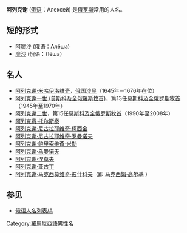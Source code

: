 {{noteTA
|T=zh-hans:阿列克谢;zh-tw:亞歷克西; zh-hk:阿列克謝;
|1=zh-hans:阿列克谢;zh-tw:亞歷克西; zh-hk:阿列克謝;
|2=zh-hans:阿廖沙;zh-tw:亞盧夏; zh-hk:阿廖沙;
|3=zh-hans:廖沙;zh-tw:盧夏; zh-hk:廖沙;
}}
'''阿列克谢''' ([[俄语|俄语]]：Алексей) 是[[俄罗斯|俄罗斯]]常用的人名。

== 短的形式 ==
* [[阿廖沙|阿廖沙]] (俄语：Алёша)
* [[廖沙|廖沙]] (俄语：Лёша）

== 名人 ==
* [[阿列克谢·米哈伊洛维奇|阿列克谢·米哈伊洛维奇]]，[[俄国沙皇|俄国沙皇]]（1645年－1676年在位）
* [[阿列克謝一世_(莫斯科及全俄羅斯牧首)|阿列克謝一世 (莫斯科及全俄羅斯牧首)]]，第13任[[莫斯科及全俄罗斯牧首|莫斯科及全俄罗斯牧首]]（1945年至1970年）
* [[阿列克谢二世|阿列克谢二世]]，第15任[[莫斯科及全俄罗斯牧首|莫斯科及全俄罗斯牧首]]（1990年至2008年）
* [[阿列克赛·托尔斯泰|阿列克赛·托尔斯泰]]
* [[阿列克谢·尼古拉耶维奇·柯西金|阿列克谢·尼古拉耶维奇·柯西金]]
* [[阿列克谢·尼古拉耶维奇·罗曼诺夫|阿列克谢·尼古拉耶维奇·罗曼诺夫]]
* [[阿列克谢·鲍里索维奇·米勒|阿列克谢·鲍里索维奇·米勒]]
* [[阿列克谢·乌曼诺夫|阿列克谢·乌曼诺夫]]
* [[阿列克谢·涅莫夫|阿列克谢·涅莫夫]]
* [[阿列克谢·亚古丁|阿列克谢·亚古丁]]
* [[阿列克谢·马克西莫维奇·彼什科夫|阿列克谢·马克西莫维奇·彼什科夫]]（即 [[马克西姆·高尔基|马克西姆·高尔基]] ）

==参见==
* [[俄语人名列表/А|俄语人名列表/А]]

{{Disambiguation|A|Cat=四字人名译名消歧义}}
[[Category:羅馬尼亞語男性名|Category:羅馬尼亞語男性名]]